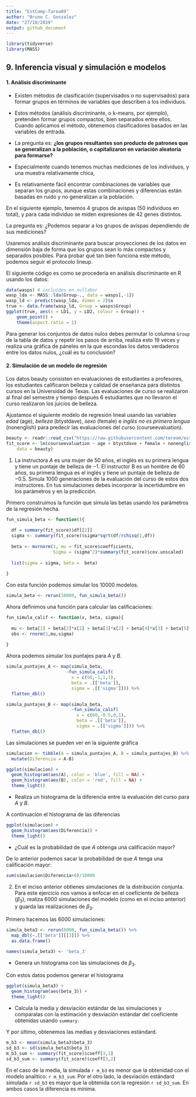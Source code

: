 ```yaml
---
title: "EstComp-Tarea09"
author: "Bruno C. Gonzalez"
date: "27/10/2019"
output: github_document
---
```


```r
library(tidyverse)
library(MASS)
```


## 9. Inferencia visual y simulación e modelos {-}

#### 1. Análisis discriminante {-}

* Existen métodos de clasificación (supervisados o no supervisados) para formar 
grupos en términos de variables que describen a los individuos. 

* Estos métodos (análisis discriminante, o k-means, por ejemplo), pretenden 
formar grupos compactos, bien separados entre ellos. Cuando aplicamos el método, 
obtenemos clasificadores basados en las variables de entrada.

* La pregunta es: __¿los grupos resultantes son producto de patrones que se 
generalizan a la población, o capitalizaron en variación aleatoria para 
formarse?__

* Especialmente cuando tenemos muchas mediciones de los individuos, y una muestra relativamente chica, 

* Es relativamente fácil encontrar combinaciones de variables que separan los 
grupos, aunque estas combinaciones y diferencias están basadas en ruido y no 
generalizan a la población.

En el siguiente ejemplo, tenemos 4 grupos de avispas (50 individuos en total),
y para cada individuo se miden expresiones de 42 genes distintos. 

La pregunta es: ¿Podemos separar a los grupos de avispas dependiendo de sus 
mediciones?

Usaremos análisis discriminante para buscar proyecciones de los datos en 
dimensión baja de forma que los grupos sean lo más compactos y separados 
posibles. Para probar qué tan bien funciona este método, podemos seguir el 
protocolo lineup. 

El siguiente código es como se procedería en análisis discriminante en R usando
los datos:

```r
data(wasps) # incluídos en nullabor
wasp_lda <- MASS::lda(Group~., data = wasps[,-1])
wasp_ld <- predict(wasp_lda, dimen = 2)$x
true <- data.frame(wasp_ld, Group = wasps$Group)
ggplot(true, aes(x = LD1, y = LD2, colour = Group)) + 
    geom_point() + 
    theme(aspect.ratio = 1)
```

Para generar los conjuntos de datos nulos debes permutar lo columna `Group` de 
la tabla de datos y repetir los pasos de arriba, realiza esto 19 veces y realiza
una gráfica de páneles en la que escondas los datos verdaderos entre los datos
nulos, ¿cuál es tu conclusión?


#### 2. Simulación de un modelo de regresión {-}

Los datos beauty consisten en evaluaciones de estudiantes a profesores, los estudiantes calificaron belleza y calidad de enseñanza para distintos cursos en la Universidad de Texas. Las evaluaciones de curso se realizaron al final del semestre y tiempo después $6$ estudiantes que no llevaron el curso realizaron los juicios de belleza. 

Ajustamos el siguiente modelo de regresión lineal usando las variables _edad_ (age), _belleza_ (btystdave), _sexo_ (female) e _inglés no es primera lengua_ (nonenglish) para predecir las evaluaciones del curso (courseevaluation).

```r
beauty <- readr::read_csv("https://raw.githubusercontent.com/tereom/est-computacional-2018/master/data/beauty.csv")
fit_score <- lm(courseevaluation ~ age + btystdave + female + nonenglish, 
    data = beauty)
```


1. La instructora $A$ es una mujer de $50$ años, el inglés es su primera lengua y tiene un puntaje de belleza de $-1$. El instructor B es un hombre de $60$ años, su primera lengua es el inglés y tiene un puntaje de belleza de $-0.5$. Simula $1000$ generaciones de la evaluación del curso de estos dos instructores. En tus simulaciones debes incorporar la incertidumbre en los parámetros y en la predicción. 

Primero construimos la función que simula las betas usando los parámetros de la regresión hecha.

```r
fun_simula_beta <- function(){
  
  df = summary(fit_score)$df[[2]]
  sigma <- summary(fit_score)$sigma*sqrt(df/rchisq(1,df))
  
  beta <- mvrnorm(1, mu = fit_score$coefficients,
                  Sigma = (sigma^2)*summary(fit_score)$cov.unscaled)
  
  list(sigma = sigma, beta =  beta)
  
}
```

Con esta función podemos simular los $10000$ modelos.

```r
simula_beta <- rerun(10000, fun_simula_beta())
```

Ahora definimos una función para calcular las calificaciones:

```r
fun_simula_calif <- function(x, beta, sigma){
  
  mu <- beta[1] + beta[2]*x[1] + beta[3]*x[2] + beta[4]*x[3] + beta[5]*x[4]
  obs <- rnorm(1,mu,sigma)
  
}
```

Ahora podemos simular los puntajes para $A$ y $B$.

```r
simula_puntajes_A <- map(simula_beta,
                       ~fun_simula_calif(
                         x = c(50,-1,1,1),
                         beta = .[['beta']],
                         sigma = .[['sigma']])) %>%
  flatten_dbl()  

simula_puntajes_B <- map(simula_beta,
                         ~fun_simula_calif(
                           x = c(60,-0.5,0,1),
                           beta = .[['beta']],
                           sigma = .[['sigma']])) %>%
  flatten_dbl()
```

Las simulaciones se pueden ver en la siguiente gráfica

```r
simulacion <- tibble(A = simula_puntajes_A, B = simula_puntajes_B) %>% 
  mutate(Diferencia = A-B)

ggplot(simulacion) +
  geom_histogram(aes(A), color = 'blue', fill = NA) +
  geom_histogram(aes(B), color = 'red', fill = NA) +
  theme_light()
```


+ Realiza un histograma de la diferencia entre la evaluación del curso para $A$ y $B$. 

A continuación el histograma de las diferencias

```r
ggplot(simulacion) +
  geom_histogram(aes(Diferencia)) +
  theme_light()
```


+ ¿Cuál es la probabilidad de que $A$ obtenga una calificación mayor?

De lo anterior podemos sacar la probabilidad de que $A$ tenga una calificación mayor:

```r
sum(simulacion$Diferencia>0)/10000

```


2. En el inciso anterior obtienes simulaciones de la distribución conjunta. Para este ejercicio nos vamos a enfocar en el coeficiente de belleza ($\beta_3$), realiza $6000$ simulaciones del modelo (como en el inciso anterior) y guarda las realizaciones de $\beta_3$.

Primero hacemos las $6000$ simulaciones:

```r
simula_beta3 <- rerun(6000, fun_simula_beta()) %>% 
  map_dbl(~.[['beta']][[3]]) %>% 
  as.data.frame()

names(simula_beta3) <- 'beta_3'
```


+ Genera un histograma con las simulaciones de $\beta_3$.

Con estos datos podemos generar el histograma

```r
ggplot(simula_beta3) +
  geom_histogram(aes(beta_3)) +
  theme_light()

```


+ Calcula la media y desviación estándar de las simulaciones y comparalas con la estimación y desviación estándar del coeficiente obtenidas usando `summary`.

Y por último, obtenemos las medias y desviaciones estándard.

```r
m_b3 <- mean(simula_beta3$beta_3)
sd_b3 <- sd(simula_beta3$beta_3)
m_b3_sum <- summary(fit_score)$coeff[3,1]
sd_b3_sum <- summary(fit_score)$coeff[3,2]
```

En el caso de la media, la simulada `r m_b3` es menor que la obtenidad con el modelo analítico: `r m_b3_sum`. Por el otro lado, la desviación estándard simulada `r sd_b3` es mayor que la obtenida con la regresión `r sd_b3_sum`. En ambos casos la diferencia es mínima.
